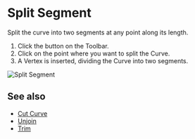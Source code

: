 
# Split Segment

<Reference shortcut="" command="Split Segment" button="Toolbar" />

Split the curve into two segments at any point along its length.

1. Click the button <ButtonIcon type="button-split-segment" /> on the Toolbar.
2. Click on the point where you want to split the Curve.
3. A Vertex is inserted, dividing the Curve into two segments.

![Split Segment](/img/split-segment.gif)

## See also
- [Cut Curve](./cut-curve)
- [Unjoin](./unjoin)
- [Trim](./trim)